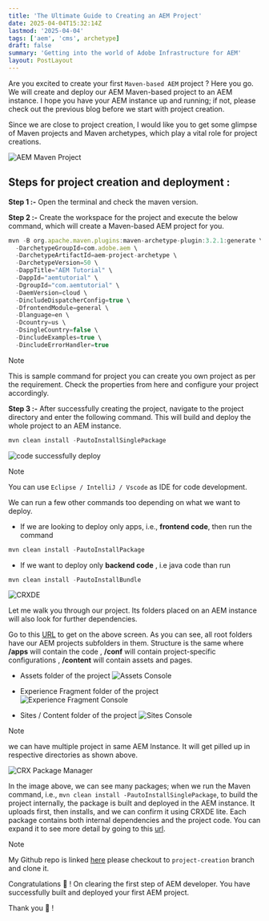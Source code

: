 ```yaml
---
title: 'The Ultimate Guide to Creating an AEM Project'
date: 2025-04-04T15:32:14Z
lastmod: '2025-04-04'
tags: ['aem', 'cms', archetype]
draft: false
summary: 'Getting into the world of Adobe Infrastructure for AEM'
layout: PostLayout
---
```


Are you excited to create your first `Maven-based AEM` project ? Here you go. We will create and deploy our AEM Maven-based project to an AEM instance. I hope you have your AEM instance up and running; if not, please check out the previous blog before we start with project creation.

Since we are close to project creation, I would like you to get some glimpse of Maven projects and Maven archetypes, which play a vital role for project creations.

![AEM Maven Project](https://miro.medium.com/v2/resize:fit:1400/format:webp/1*wmZVKl_cGHeLK7s_W0lpdQ.png)

## Steps for project creation and deployment :

**Step 1 :-** Open the terminal and check the maven version.

**Step 2 :-** Create the workspace for the project and execute the below command, which will create a Maven-based AEM project for you.

```javascript
mvn -B org.apache.maven.plugins:maven-archetype-plugin:3.2.1:generate \
  -DarchetypeGroupId=com.adobe.aem \
  -DarchetypeArtifactId=aem-project-archetype \
  -DarchetypeVersion=50 \
  -DappTitle="AEM Tutorial" \
  -DappId="aemtutorial" \
  -DgroupId="com.aemtutorial" \
  -DaemVersion=cloud \
  -DincludeDispatcherConfig=true \
  -DfrontendModule=general \
  -Dlanguage=en \
  -Dcountry=us \
  -DsingleCountry=false \
  -DincludeExamples=true \
  -DincludeErrorHandler=true
```

> [!Note]
> This is sample command for project you can create you own project as per the requirement. Check the properties from here and configure your project accordingly.

**Step 3 :-** After successfully creating the project, navigate to the project directory and enter the following command. This will build and deploy the whole project to an AEM instance.

```javascript
mvn clean install -PautoInstallSinglePackage
```

![code successfully deploy](https://miro.medium.com/v2/resize:fit:1400/format:webp/1*QPjQM6etp7Mr0oWjOhD67Q.png)

> [!Note]
> You can use `Eclipse / IntelliJ / Vscode` as IDE for code development.

We can run a few other commands too depending on what we want to deploy.

- If we are looking to deploy only apps, i.e., **frontend code**, then run the command

```javascript
mvn clean install -PautoInstallPackage
```

- If we want to deploy only **backend code** , i.e java code than run

```javascript
mvn clean install -PautoInstallBundle
```

![CRXDE](https://miro.medium.com/v2/resize:fit:1400/format:webp/1*ZRrRkeQ7rTACxZ7jvL8_RA.png)

Let me walk you through our project. Its folders placed on an AEM instance will also look for further dependencies.

Go to this [URL](http://localhost:4502/crx/de/index.jsp) to get on the above screen. As you can see, all root folders have our AEM projects subfolders in them. Structure is the same where **/apps** will contain the code , **/conf** will contain project-specific configurations , **/content** will contain assets and pages.

- Assets folder of the project
  ![Assets Console](https://miro.medium.com/v2/resize:fit:1400/format:webp/1*_XwZaXCqu2ohctLPgEzMsA.png)

- Experience Fragment folder of the project
  ![Experience Fragment Console](https://miro.medium.com/v2/resize:fit:1400/format:webp/1*V20P7Yr42uajyXX8RyoGjA.png)

- Sites / Content folder of the project
  ![Sites Console](https://miro.medium.com/v2/resize:fit:1400/format:webp/1*LQTqkWOZmlNAlO2CFhL2iQ.png)

> [!Note]
> we can have multiple project in same AEM Instance. It will get pilled up in respective directories as shown above.

![CRX Package Manager](https://miro.medium.com/v2/resize:fit:1400/format:webp/1*OQTEUW05Ou_3fS61zA0FOg.png)

In the image above, we can see many packages; when we run the Maven command, i.e., `mvn clean install -PautoInstallSinglePackage`, to build the project internally, the package is built and deployed in the AEM instance. It uploads first, then installs, and we can confirm it using CRXDE lite. Each package contains both internal dependencies and the project code. You can expand it to see more detail by going to this [url](http://localhost:4502/crx/de/index.jsp).

> [!Note]
> My Github repo is linked [here](https://github.com/vjayd12/aem_demo_project/tree/project-creation) please checkout to `project-creation` branch and clone it.

Congratulations 🥳 ! On clearing the first step of AEM developer. You have successfully built and deployed your first AEM project.

Thank you 🙏 !
